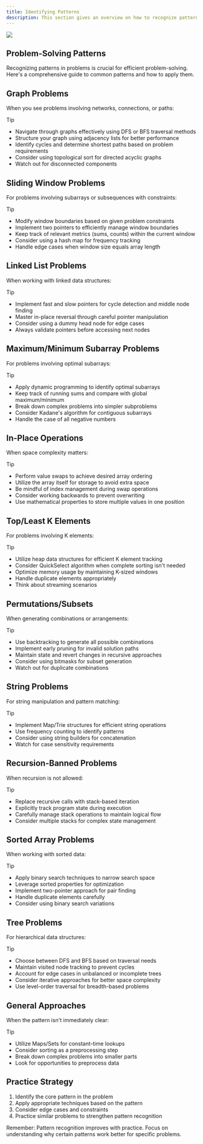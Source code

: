 ```yaml
---
title: Identifying Patterns
description: This section gives an overview on how to recognize patterns.
---
```


![](/patterns.jpeg)

## <HoverUnderline>Problem-Solving Patterns</HoverUnderline>

Recognizing patterns in problems is crucial for efficient problem-solving. Here's a comprehensive guide to common patterns and how to apply them.

## Graph Problems

When you see problems involving networks, connections, or paths:

> [!TIP]
> - Navigate through graphs effectively using DFS or BFS traversal methods
> - Structure your graph using adjacency lists for better performance
> - Identify cycles and determine shortest paths based on problem requirements
> - Consider using topological sort for directed acyclic graphs
> - Watch out for disconnected components

## Sliding Window Problems

For problems involving subarrays or subsequences with constraints:

> [!TIP]
> - Modify window boundaries based on given problem constraints
> - Implement two pointers to efficiently manage window boundaries
> - Keep track of relevant metrics (sums, counts) within the current window
> - Consider using a hash map for frequency tracking
> - Handle edge cases when window size equals array length

## Linked List Problems

When working with linked data structures:

> [!TIP]
> - Implement fast and slow pointers for cycle detection and middle node finding
> - Master in-place reversal through careful pointer manipulation
> - Consider using a dummy head node for edge cases
> - Always validate pointers before accessing next nodes

## Maximum/Minimum Subarray Problems

For problems involving optimal subarrays:

> [!TIP]
> - Apply dynamic programming to identify optimal subarrays
> - Keep track of running sums and compare with global maximum/minimum
> - Break down complex problems into simpler subproblems
> - Consider Kadane's algorithm for contiguous subarrays
> - Handle the case of all negative numbers

## In-Place Operations

When space complexity matters:

> [!TIP]
> - Perform value swaps to achieve desired array ordering
> - Utilize the array itself for storage to avoid extra space
> - Be mindful of index management during swap operations
> - Consider working backwards to prevent overwriting
> - Use mathematical properties to store multiple values in one position

## Top/Least K Elements

For problems involving K elements:

> [!TIP]
> - Utilize heap data structures for efficient K element tracking
> - Consider QuickSelect algorithm when complete sorting isn't needed
> - Optimize memory usage by maintaining K-sized windows
> - Handle duplicate elements appropriately
> - Think about streaming scenarios

## Permutations/Subsets

When generating combinations or arrangements:

> [!TIP]
> - Use backtracking to generate all possible combinations
> - Implement early pruning for invalid solution paths
> - Maintain state and revert changes in recursive approaches
> - Consider using bitmasks for subset generation
> - Watch out for duplicate combinations

## String Problems

For string manipulation and pattern matching:

> [!TIP]
> - Implement Map/Trie structures for efficient string operations
> - Use frequency counting to identify patterns
> - Consider using string builders for concatenation
> - Watch for case sensitivity requirements

## Recursion-Banned Problems

When recursion is not allowed:

> [!TIP]
> - Replace recursive calls with stack-based iteration
> - Explicitly track program state during execution
> - Carefully manage stack operations to maintain logical flow
> - Consider multiple stacks for complex state management

## Sorted Array Problems

When working with sorted data:

> [!TIP]
> - Apply binary search techniques to narrow search space
> - Leverage sorted properties for optimization
> - Implement two-pointer approach for pair finding
> - Handle duplicate elements carefully
> - Consider using binary search variations

## Tree Problems

For hierarchical data structures:

> [!TIP]
> - Choose between DFS and BFS based on traversal needs
> - Maintain visited node tracking to prevent cycles
> - Account for edge cases in unbalanced or incomplete trees
> - Consider iterative approaches for better space complexity
> - Use level-order traversal for breadth-based problems

## General Approaches

When the pattern isn't immediately clear:

> [!TIP]
> - Utilize Maps/Sets for constant-time lookups
> - Consider sorting as a preprocessing step
> - Break down complex problems into smaller parts
> - Look for opportunities to preprocess data

## <HoverUnderline>Practice Strategy</HoverUnderline>

1. Identify the core pattern in the problem
2. Apply appropriate techniques based on the pattern
3. Consider edge cases and constraints
4. Practice similar problems to strengthen pattern recognition

Remember: Pattern recognition improves with practice. Focus on understanding why certain patterns work better for specific problems.